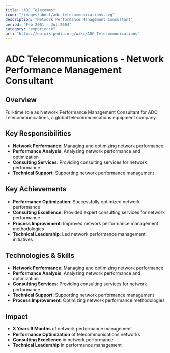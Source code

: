 ```yaml
---
title: "ADC Telecomms"
icon: "/images/about/adc-telecommunications.svg"
description: "Network Performance Management Consultant"
period: "Feb 2001 - Jul 2004"
category: "experience"
url: "https://en.wikipedia.org/wiki/ADC_Telecommunications"
---
```


# ADC Telecommunications - Network Performance Management Consultant

## Overview

Full-time role as Network Performance Management Consultant for ADC Telecommunications, a global telecommunications equipment company.

## Key Responsibilities

- **Network Performance**: Managing and optimizing network performance
- **Performance Analysis**: Analyzing network performance and optimization
- **Consulting Services**: Providing consulting services for network performance
- **Technical Support**: Supporting network performance management

## Key Achievements

- **Performance Optimization**: Successfully optimized network performance
- **Consulting Excellence**: Provided expert consulting services for network performance
- **Process Improvement**: Improved network performance management methodologies
- **Technical Leadership**: Led network performance management initiatives

## Technologies & Skills

- **Network Performance**: Managing and optimizing network performance
- **Performance Analysis**: Analyzing network performance and optimization
- **Consulting Services**: Providing consulting services for network performance
- **Technical Support**: Supporting network performance management
- **Process Improvement**: Optimizing network performance methodologies

## Impact

- **3 Years 6 Months** of network performance management
- **Performance Optimization** of telecommunications networks
- **Consulting Excellence** in network performance
- **Technical Leadership** in performance management 